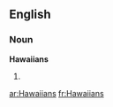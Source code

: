 ==English==

===Noun===
'''Hawaiians'''

# {{plural of|[[Hawaiian]]}}

[[ar:Hawaiians]]
[[fr:Hawaiians]]